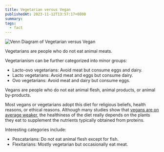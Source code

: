 ```yaml
---
title: Vegetarian versus Vegan
publishedAt: 2023-11-12T13:57:17+0800
summary:
tags:
  - fact
---
```


<Image
  src="/images/vege_guys.png"
  width={300}
  alt="Venn Diagram of Vegetarian versus Vegan"
/>

Vegetarians are people who do not eat animal meats.

Vegetarianism can be further categorized into minor groups:

- Lacto-ovo vegetarians: Avoid meat but consume eggs and dairy.
- Lacto vegetarians: Avoid meat and eggs but consume dairy.
- Ovo vegetarians: Avoid meat and dairy but consume eggs.

Vegans are people who do not eat animal flesh, animal products, or animal by-products.

Most vegans or vegetarians adopt this diet for religious beliefs, health reasons, or ethical reasons.
Although many studies show that [vegans are on average weaker](https://www.insider.com/vegans-have-weaker-bones-nutrient-rich-diet-can-help-2021-3), the healthiness of the diet really depends
on the plants they eat to supplement the nutrients typically obtained from proteins.

Interesting categories include:

- Pescatarians: Do not eat animal flesh except for fish.
- Flexitarians: Mostly vegetarian but occasionally eat meat.
